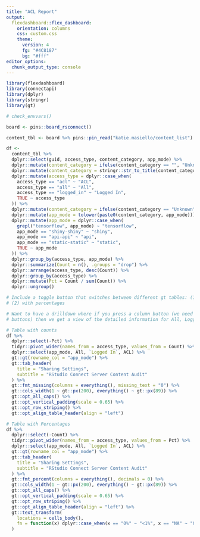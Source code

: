 ```yaml
---
title: "ACL Report"
output:
  flexdashboard::flex_dashboard:
    orientation: columns
    css: custom.css
    theme:
      version: 4
      fg: "#4C8187"
      bg: "#fff"
editor_options: 
  chunk_output_type: console
---
```


```r
library(flexdashboard)
library(connectapi)
library(dplyr)
library(stringr)
library(gt)
```

```r
# check_envvars()
```


```r

board <- pins::board_rsconnect()

content_tbl <- board %>% pins::pin_read("katie.masiello/content_list")
```

```r

df <-
  content_tbl %>%
  dplyr::select(guid, access_type, content_category, app_mode) %>%
  dplyr::mutate(content_category = ifelse(content_category == "", "Unknown", content_category)) %>%
  dplyr::mutate(content_category = stringr::str_to_title(content_category)) %>%
  dplyr::mutate(access_type = dplyr::case_when(
    access_type == "acl" ~ "ACL",
    access_type == "all" ~ "All",
    access_type == "logged_in" ~ "Logged In",
    TRUE ~ access_type
  )) %>%
  dplyr::mutate(content_category = ifelse(content_category == "Unknown", "", paste0(content_category, "-"))) %>%
  dplyr::mutate(app_mode = tolower(paste0(content_category, app_mode))) %>%
  dplyr::mutate(app_mode = dplyr::case_when(
    grepl("tensorflow", app_mode) ~ "tensorflow",
    app_mode == "shiny-shiny" ~ "shiny",
    app_mode == "api-api" ~ "api",
    app_mode == "static-static" ~ "static",
    TRUE ~ app_mode
  )) %>%
  dplyr::group_by(access_type, app_mode) %>%
  dplyr::summarize(Count = n(), .groups = "drop") %>%
  dplyr::arrange(access_type, desc(Count)) %>%
  dplyr::group_by(access_type) %>%
  dplyr::mutate(Pct = Count / sum(Count)) %>%
  dplyr::ungroup()

```



```r

# Include a toggle button that switches between different gt tables: (1) with counts, and
# (2) with percentages

# Want to have a drilldown where if you press a column button (we need to make the columns as
# buttons) then we get a view of the detailed information for All, Logged In, and ACL

# Table with counts
df %>% 
  dplyr::select(-Pct) %>%
  tidyr::pivot_wider(names_from = access_type, values_from = Count) %>%
  dplyr::select(app_mode, All, `Logged In`, ACL) %>%
  gt::gt(rowname_col = "app_mode") %>%
  gt::tab_header(
    title = "Sharing Settings",
    subtitle = "RStudio Connect Server Content Audit"
  ) %>%
  gt::fmt_missing(columns = everything(), missing_text = "0") %>%
  gt::cols_width(1 ~ gt::px(200), everything() ~ gt::px(89)) %>%
  gt::opt_all_caps() %>%
  gt::opt_vertical_padding(scale = 0.65) %>%
  gt::opt_row_striping() %>%
  gt::opt_align_table_header(align = "left")

# Table with Percentages
df %>% 
  dplyr::select(-Count) %>%
  tidyr::pivot_wider(names_from = access_type, values_from = Pct) %>%
  dplyr::select(app_mode, All, `Logged In`, ACL) %>%
  gt::gt(rowname_col = "app_mode") %>%
  gt::tab_header(
    title = "Sharing Settings",
    subtitle = "RStudio Connect Server Content Audit"
  ) %>%
  gt::fmt_percent(columns = everything(), decimals = 0) %>%
  gt::cols_width(1 ~ gt::px(200), everything() ~ gt::px(89)) %>%
  gt::opt_all_caps() %>%
  gt::opt_vertical_padding(scale = 0.65) %>%
  gt::opt_row_striping() %>%
  gt::opt_align_table_header(align = "left") %>%
  gt::text_transform(
    locations = cells_body(),
    fn = function(x) dplyr::case_when(x == "0%" ~ "<1%", x == "NA" ~ "0%", TRUE ~ x)
  )
```

